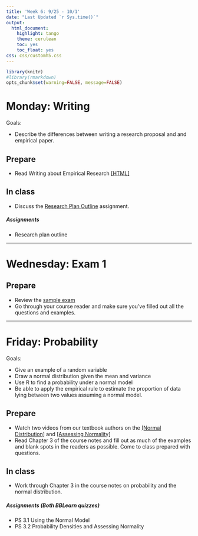 ```yaml
---
title: 'Week 6: 9/25 - 10/1'
date: "Last Updated `r Sys.time()`"
output:
  html_document:
    highlight: tango
    theme: cerulean
    toc: yes
    toc_float: yes
css: css/customh5.css
---
```


```r
library(knitr)
#library(rmarkdown)
opts_chunk$set(warning=FALSE, message=FALSE) 
```


# Monday: Writing
Goals: 

* Describe the differences between writing a research proposal and and empirical paper. 

## Prepare 
* Read Writing about Empirical Research [[HTML]](http://www.norcalbiostat.com/lec/lec_writing_em.html)

## In class
* Discuss the [Research Plan Outline](hw/research_plan_outline.html) assignment. 


##### Assignments
* Research plan outline 

----


# Wednesday: Exam 1

## Prepare
* Review the [sample exam](docs/Sample_Exam_1.pdf)
* Go through your course reader and make sure you've filled out all the questions and examples. 

---- 

# Friday: Probability
Goals: 

* Give an example of a random variable
* Draw a normal distribution given the mean and variance
* Use R to find a probability under a normal model
* Be able to apply the empirical rule to estimate the proportion of data lying between two values assuming a normal model. 


## Prepare
* Watch two videos from our textbook authors on the [[Normal Distribution]](https://www.youtube.com/watch?list=PLkIselvEzpM6V9h55s0l9Kzivih9BUWeW&v=S_p5D-YXLS4) and [[Assessing Normality]](https://www.youtube.com/watch?v=smJBsZ4YQZw&index=2&list=PLkIselvEzpM6V9h55s0l9Kzivih9BUWeW)
* Read Chapter 3 of the course notes and fill out as much of the examples and blank spots in the readers as possible. Come to class prepared with questions. 

## In class
* Work through Chapter 3 in the course notes on probability and the normal distribution. 


##### Assignments (Both BBLearn quizzes)
* PS 3.1 Using the Normal Model
* PS 3.2 Probability Densities and Assessing Normality

